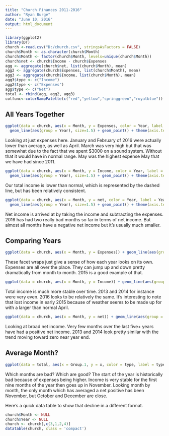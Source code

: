 ```yaml
---
title: "Church Finances 2011-2016"
author: "Ryan Burge"
date: "June 10, 2016"
output: html_document
---
```


```r
library(ggplot2)
library(DT)
church <-read.csv("D:/church.csv", stringsAsFactors = FALSE)
church$Month <- as.character(church$Month)
church$Month <- factor(church$Month, levels=unique(church$Month))
church$net <- church$Income - church$Expenses
agg <- aggregate(church$net, list(church$Month), mean)
agg2 <- aggregate(church$Expenses, list(church$Month), mean)
agg3 <- aggregate(church$Income, list(church$Month), mean)
agg3$type <- c("Income")
agg2$type <- c("Expenses")
agg$type <- c("Net")
total <- rbind(agg, agg2, agg3)
colfunc<-colorRampPalette(c("red","yellow","springgreen","royalblue"))
```

## All Years Together

```r
ggplot(data = church, aes(x = Month, y = Expenses, color = Year, label = Year)) +
  geom_line(aes(group = Year), size=1.5) + geom_point() + theme(axis.text.x = element_text(angle = 90)) + geom_text(check_overlap = TRUE) +scale_colour_continuous(guide = FALSE) + scale_colour_gradientn(colours = colfunc(5))  + theme(legend.position="none") + ylab("Total Expenses")
```

Looking at just expenses here. January and February of 2016 were actually lower than average, as well as April. March was very high but that was somewhat due to the fact that we spent $3000 on a sound system. Without that it would have in normal range. May was the highest expense May that we have had since 2011. 

```r
ggplot(data = church, aes(x = Month, y = Income, color = Year, label = Year)) +
  geom_line(aes(group = Year), size=1.5) + geom_point() + theme(axis.text.x = element_text(angle = 90)) + geom_text(check_overlap = TRUE) +scale_colour_continuous(guide = FALSE) + geom_hline(yintercept = mean(church$Income), linetype = "longdash")+ scale_colour_gradientn(colours = colfunc(5))  + theme(legend.position="none") + ylab("Total Income")
```

Our total income is lower than normal, which is represented by the dashed line, but has been relatively consistent. 
```r
ggplot(data = church, aes(x = Month, y = net, color = Year, label = Year)) +
  geom_line(aes(group = Year), size=1.5) + geom_point() + theme(axis.text.x = element_text(angle = 90)) + geom_text(check_overlap = TRUE) +scale_colour_continuous(guide = FALSE) + geom_hline(yintercept = 0, linetype = "longdash")+ scale_colour_gradientn(colours = colfunc(5))  + theme(legend.position="none") + ylab("Net Income")
```

Net income is arrived at by taking the income and subtracting the expenses. 2016 has had two really bad months so far in terms of net income. But almost all months have a negative net income but it's usually much smaller. 

## Comparing Years

```r
ggplot(data = church, aes(x = Month, y = Expenses)) + geom_line(aes(group = Year)) + theme(axis.text.x = element_text(angle = 90)) + facet_wrap(~Year) + ylab("Total Expenses")
```

These facet wraps just give a sense of how each year looks on its own. Expenses are all over the place. They can jump up and down pretty dramatically from month to month. 2015 is a good example of that. 

```r
ggplot(data = church, aes(x = Month, y = Income)) + geom_line(aes(group = Year)) +  theme(axis.text.x = element_text(angle = 90)) + facet_wrap(~Year) + ylab("Total Income")
```

Total income is much more stable over time. 2013 and 2014 for instance were very even. 2016 looks to be relatively the same. It's interesting to note that lost income in early 2015 because of weather seems to be made up for with a larger than normal April. 

```r
ggplot(data = church, aes(x = Month, y = net)) + geom_line(aes(group = Year)) +  geom_hline(yintercept = 0, linetype = "longdash") + theme(axis.text.x = element_text(angle = 90)) + facet_wrap(~Year) + ylab("Net Income")
```

Looking at broad net income. Very few months over the last five+ years have had a positive net income. 2013 and 2014 look pretty similar with the trend moving toward zero near year end. 

## Average Month? 

```r
ggplot(data = total, aes(x = Group.1, y = x, color = type, label = type)) + geom_line(aes(group = type), size=1.5) + theme(axis.text.x = element_text(angle = 90)) + ylab("Dollars") + xlab("Month")
```

Which months are bad? Which are good? The start of the year is historically bad because of expenses being higher. Income is very stable for the first nine months of the year then goes up in November. Looking month by month, the only month which has averaged a net positive has been November, but October and December are close. 

Here's a quick data table to show that decline in a different format.  
```r
church$Month <- NULL
church$Year <- NULL
church <- church[,c(3,1,2,4)]
datatable(church, class = 'compact')
```
